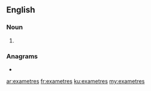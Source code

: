 ==English==

===Noun===
{{head|en|noun plural form}}

# {{plural of|exametre|lang=en}}

===Anagrams===
* {{l|en|exameters}}

[[ar:exametres]]
[[fr:exametres]]
[[ku:exametres]]
[[my:exametres]]